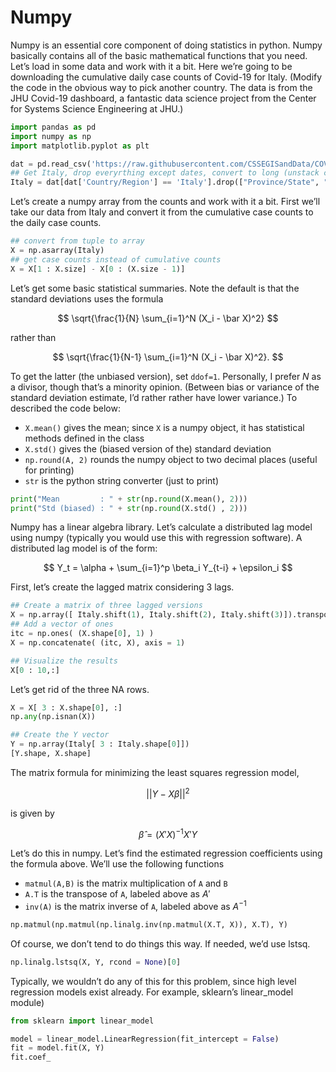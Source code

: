 # Numpy

Numpy is an essential core component of doing statistics in
python. Numpy basically contains all of the basic mathematical
functions that you need. Let's load in some data and work with it a
bit. Here we're going to be downloading the cumulative daily case
counts of Covid-19 for Italy. (Modify the code in the obvious way to
pick another country. The data is from the JHU Covid-19 dashboard, a
fantastic data science project from the Center for Systems Science
Engineering at JHU.)

```python
import pandas as pd
import numpy as np
import matplotlib.pyplot as plt

dat = pd.read_csv('https://raw.githubusercontent.com/CSSEGISandData/COVID-19/master/csse_covid_19_data/csse_covid_19_time_series/time_series_covid19_confirmed_global.csv')
## Get Italy, drop everyrthing except dates, convert to long (unstack converts to tuple)
Italy = dat[dat['Country/Region'] == 'Italy'].drop(["Province/State", "Country/Region", "Lat", "Long"], axis=1).unstack()
```

Let's create a numpy array from the counts and work with it a
bit. First we'll take our data from Italy and convert it from the
cumulative case counts to the daily case counts.

```python
## convert from tuple to array
X = np.asarray(Italy)  
## get case counts instead of cumulative counts
X = X[1 : X.size] - X[0 : (X.size - 1)]
```

Let's get some basic statistical summaries. Note the default is that
the standard deviations uses the formula

$$
\sqrt{\frac{1}{N} \sum_{i=1}^N (X_i - \bar X)^2}
$$

rather than

$$
\sqrt{\frac{1}{N-1} \sum_{i=1}^N (X_i - \bar X)^2}.
$$

To get the latter (the unbiased version), set `ddof=1`. Personally, I
prefer $N$ as a divisor, though that's a minority opinion. (Between
bias or variance of the standard deviation estimate, I'd rather rather
have lower variance.) To described the code below:

* `X.mean()` gives the mean; since `X` is a numpy object, it has statistical methods defined in the class
* `X.std()` gives the (biased version of the) standard deviation
* `np.round(A, 2)` rounds the numpy object to two decimal places (useful for printing)
* `str` is the python string converter (just to print)

```python
print("Mean         : " + str(np.round(X.mean(), 2))) 
print("Std (biased) : " + str(np.round(X.std() , 2)))
```

Numpy has a linear algebra library. Let's calculate a distributed lag
model using numpy (typically you would use this with regression
software). A distributed lag model is of the form:

$$
Y_t = \alpha + \sum_{i=1}^p \beta_i Y_{t-i} + \epsilon_i
$$

First, let's create the lagged matrix considering 3 lags.

```python
## Create a matrix of three lagged versions
X = np.array([ Italy.shift(1), Italy.shift(2), Italy.shift(3)]).transpose()
## Add a vector of ones
itc = np.ones( (X.shape[0], 1) )
X = np.concatenate( (itc, X), axis = 1)

## Visualize the results
X[0 : 10,:]
```

Let's get rid of the three NA rows.

```python
X = X[ 3 : X.shape[0], :]
np.any(np.isnan(X))
```

```python
## Create the Y vector
Y = np.array(Italy[ 3 : Italy.shape[0]])
[Y.shape, X.shape]
```

The matrix formula for minimizing the least squares regression model,

$$
|| Y - X \beta||^2
$$

is given by

$$
\hat \beta = (X' X)^{-1} X' Y
$$

Let's do this in numpy. Let's find the estimated regression
coefficients using the formula above. We'll use the following
functions

* `matmul(A,B)` is the matrix multiplication of `A` and `B`
* `A.T` is the transpose of `A`, labeled above as $A'$
* `inv(A)` is the matrix inverse of `A`, labeled above as $A^{-1}$ 

```python
np.matmul(np.matmul(np.linalg.inv(np.matmul(X.T, X)), X.T), Y)
```

Of course, we don't tend to do things this way. If needed, we'd use
lstsq.

```python
np.linalg.lstsq(X, Y, rcond = None)[0]
```

Typically, we wouldn't do any of this for this problem, since high
level regression models exist already. For example, sklearn's
linear_model module)

```python
from sklearn import linear_model

model = linear_model.LinearRegression(fit_intercept = False)
fit = model.fit(X, Y)
fit.coef_
```

